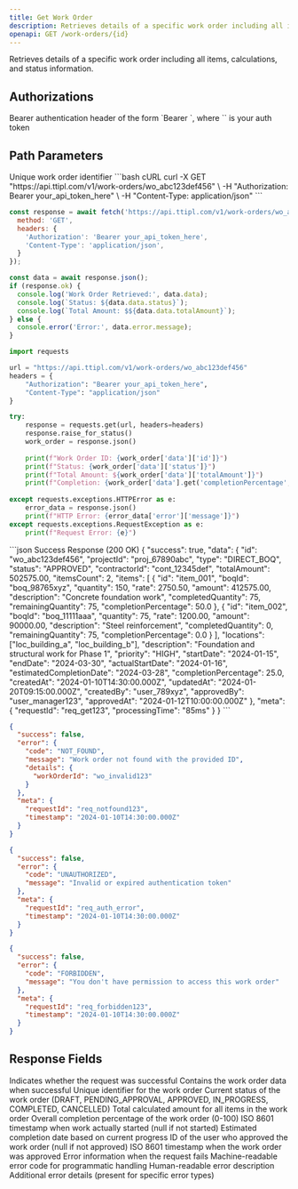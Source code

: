 ```yaml
---
title: Get Work Order
description: Retrieves details of a specific work order including all items, calculations, and status information
openapi: GET /work-orders/{id}
---
```


Retrieves details of a specific work order including all items, calculations, and status information.

## Authorizations

<ParamField header="Authorization" type="string" required>
  Bearer authentication header of the form `Bearer <token>`, where `<token>` is your auth token
</ParamField>

## Path Parameters

<ParamField path="id" type="string" required>
  Unique work order identifier
</ParamField>

<RequestExample>
```bash cURL
curl -X GET "https://api.ttipl.com/v1/work-orders/wo_abc123def456" \
  -H "Authorization: Bearer your_api_token_here" \
  -H "Content-Type: application/json"
```

```javascript JavaScript
const response = await fetch('https://api.ttipl.com/v1/work-orders/wo_abc123def456', {
  method: 'GET',
  headers: {
    'Authorization': 'Bearer your_api_token_here',
    'Content-Type': 'application/json',
  }
});

const data = await response.json();
if (response.ok) {
  console.log('Work Order Retrieved:', data.data);
  console.log(`Status: ${data.data.status}`);
  console.log(`Total Amount: $${data.data.totalAmount}`);
} else {
  console.error('Error:', data.error.message);
}
```

```python Python
import requests

url = "https://api.ttipl.com/v1/work-orders/wo_abc123def456"
headers = {
    "Authorization": "Bearer your_api_token_here",
    "Content-Type": "application/json"
}

try:
    response = requests.get(url, headers=headers)
    response.raise_for_status()
    work_order = response.json()
    
    print(f"Work Order ID: {work_order['data']['id']}")
    print(f"Status: {work_order['data']['status']}")
    print(f"Total Amount: ${work_order['data']['totalAmount']}")
    print(f"Completion: {work_order['data'].get('completionPercentage', 0)}%")
    
except requests.exceptions.HTTPError as e:
    error_data = response.json()
    print(f"HTTP Error: {error_data['error']['message']}")
except requests.exceptions.RequestException as e:
    print(f"Request Error: {e}")
```
</RequestExample>

<ResponseExample>
```json Success Response (200 OK)
{
  "success": true,
  "data": {
    "id": "wo_abc123def456",
    "projectId": "proj_67890abc",
    "type": "DIRECT_BOQ",
    "status": "APPROVED",
    "contractorId": "cont_12345def",
    "totalAmount": 502575.00,
    "itemsCount": 2,
    "items": [
      {
        "id": "item_001",
        "boqId": "boq_98765xyz",
        "quantity": 150,
        "rate": 2750.50,
        "amount": 412575.00,
        "description": "Concrete foundation work",
        "completedQuantity": 75,
        "remainingQuantity": 75,
        "completionPercentage": 50.0
      },
      {
        "id": "item_002",
        "boqId": "boq_11111aaa",
        "quantity": 75,
        "rate": 1200.00,
        "amount": 90000.00,
        "description": "Steel reinforcement",
        "completedQuantity": 0,
        "remainingQuantity": 75,
        "completionPercentage": 0.0
      }
    ],
    "locations": ["loc_building_a", "loc_building_b"],
    "description": "Foundation and structural work for Phase 1",
    "priority": "HIGH",
    "startDate": "2024-01-15",
    "endDate": "2024-03-30",
    "actualStartDate": "2024-01-16",
    "estimatedCompletionDate": "2024-03-28",
    "completionPercentage": 25.0,
    "createdAt": "2024-01-10T14:30:00.000Z",
    "updatedAt": "2024-01-20T09:15:00.000Z",
    "createdBy": "user_789xyz",
    "approvedBy": "user_manager123",
    "approvedAt": "2024-01-12T10:00:00.000Z"
  },
  "meta": {
    "requestId": "req_get123",
    "processingTime": "85ms"
  }
}
```

```json Not Found Error (404 Not Found)
{
  "success": false,
  "error": {
    "code": "NOT_FOUND",
    "message": "Work order not found with the provided ID",
    "details": {
      "workOrderId": "wo_invalid123"
    }
  },
  "meta": {
    "requestId": "req_notfound123",
    "timestamp": "2024-01-10T14:30:00.000Z"
  }
}
```

```json Authentication Error (401 Unauthorized)
{
  "success": false,
  "error": {
    "code": "UNAUTHORIZED",
    "message": "Invalid or expired authentication token"
  },
  "meta": {
    "requestId": "req_auth_error",
    "timestamp": "2024-01-10T14:30:00.000Z"
  }
}
```

```json Forbidden Error (403 Forbidden)
{
  "success": false,
  "error": {
    "code": "FORBIDDEN",
    "message": "You don't have permission to access this work order"
  },
  "meta": {
    "requestId": "req_forbidden123",
    "timestamp": "2024-01-10T14:30:00.000Z"
  }
}
```
</ResponseExample>

## Response Fields

<ResponseField name="success" type="boolean">
  Indicates whether the request was successful
</ResponseField>

<ResponseField name="data" type="object">
  Contains the work order data when successful
  
  <Expandable title="Work Order Object">
    <ResponseField name="data.id" type="string">
      Unique identifier for the work order
    </ResponseField>
    <ResponseField name="data.status" type="string">
      Current status of the work order (DRAFT, PENDING_APPROVAL, APPROVED, IN_PROGRESS, COMPLETED, CANCELLED)
    </ResponseField>
    <ResponseField name="data.totalAmount" type="number">
      Total calculated amount for all items in the work order
    </ResponseField>
    <ResponseField name="data.completionPercentage" type="number">
      Overall completion percentage of the work order (0-100)
    </ResponseField>
    <ResponseField name="data.actualStartDate" type="string">
      ISO 8601 timestamp when work actually started (null if not started)
    </ResponseField>
    <ResponseField name="data.estimatedCompletionDate" type="string">
      Estimated completion date based on current progress
    </ResponseField>
    <ResponseField name="data.approvedBy" type="string">
      ID of the user who approved the work order (null if not approved)
    </ResponseField>
    <ResponseField name="data.approvedAt" type="string">
      ISO 8601 timestamp when the work order was approved
    </ResponseField>
  </Expandable>
</ResponseField>

<ResponseField name="error" type="object">
  Error information when the request fails
  
  <Expandable title="Error Object">
    <ResponseField name="error.code" type="string">
      Machine-readable error code for programmatic handling
    </ResponseField>
    <ResponseField name="error.message" type="string">
      Human-readable error description
    </ResponseField>
    <ResponseField name="error.details" type="object">
      Additional error details (present for specific error types)
    </ResponseField>
  </Expandable>
</ResponseField>
